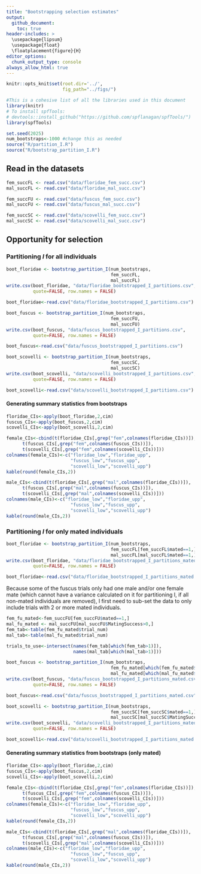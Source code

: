 ```yaml
---
title: "Bootstrapping selection estimates"
output: 
  github_document:
    toc: true
header-includes: >
  \usepackage{lipsum}
  \usepackage{float}
  \floatplacement{figure}{H}
editor_options:
  chunk_output_type: console
always_allow_html: true
---
```


```r
knitr::opts_knit$set(root.dir='../',
                     fig_path="../figs/")
```

``` r
#This is a cohesive list of all the libraries used in this document
library(knitr)
# To install spfTools:
# devtools::install_github("https://github.com/spflanagan/spfTools/")
library(spfTools)
```

```r
set.seed(2025)
num_bootstraps<-1000 #change this as needed
source("R/partition_I.R")
source("R/bootstrap_partition_I.R")
```


## Read in the datasets

``` r
fem_succFL <- read.csv("data/floridae_fem_succ.csv")
mal_succFL <- read.csv("data/floridae_mal_succ.csv")
```
``` r
fem_succFU <- read.csv("data/fuscus_fem_succ.csv")
mal_succFU <- read.csv("data/fuscus_mal_succ.csv")
```
``` r
fem_succSC <- read.csv("data/scovelli_fem_succ.csv")
mal_succSC <- read.csv("data/scovelli_mal_succ.csv")
```


## Opportunity for selection 

### Partitioning *I* for all individuals

```r
boot_floridae <- bootstrap_partition_I(num_bootstraps,
                                       fem_succFL,
                                       mal_succFL)
write.csv(boot_floridae, "data/floridae_bootstrapped_I_partitions.csv",
          quote=FALSE, row.names = FALSE)
```
```r
boot_floridae<-read.csv("data/floridae_bootstrapped_I_partitions.csv")
```


```r

boot_fuscus <- bootstrap_partition_I(num_bootstraps,
                                       fem_succFU,
                                       mal_succFU)
write.csv(boot_fuscus, "data/fuscus_bootstrapped_I_partitions.csv",
          quote=FALSE, row.names = FALSE)
```
```r
boot_fuscus<-read.csv("data/fuscus_bootstrapped_I_partitions.csv")
```


```r

boot_scovelli <- bootstrap_partition_I(num_bootstraps,
                                       fem_succSC,
                                       mal_succSC)
write.csv(boot_scovelli, "data/scovelli_bootstrapped_I_partitions.csv",
          quote=FALSE, row.names = FALSE)
```
```r
boot_scovelli<-read.csv("data/scovelli_bootstrapped_I_partitions.csv")
```



#### Generating summary statistics from bootstraps

```r
floridae_CIs<-apply(boot_floridae,2,cim)
fuscus_CIs<-apply(boot_fuscus,2,cim)
scovelli_CIs<-apply(boot_scovelli,2,cim)
```


```r
female_CIs<-cbind(t(floridae_CIs[,grep("fem",colnames(floridae_CIs))]),
      t(fuscus_CIs[,grep("fem",colnames(fuscus_CIs))]),
      t(scovelli_CIs[,grep("fem",colnames(scovelli_CIs))]))
colnames(female_CIs)<-c("floridae_low","floridae_upp",
                        "fuscus_low","fuscus_upp",
                        "scovelli_low","scovelli_upp")
kable(round(female_CIs,2))
```
```r
male_CIs<-cbind(t(floridae_CIs[,grep("mal",colnames(floridae_CIs))]),
      t(fuscus_CIs[,grep("mal",colnames(fuscus_CIs))]),
      t(scovelli_CIs[,grep("mal",colnames(scovelli_CIs))]))
colnames(male_CIs)<-c("floridae_low","floridae_upp",
                        "fuscus_low","fuscus_upp",
                        "scovelli_low","scovelli_upp")
kable(round(male_CIs,2))
```




### Partitioning *I* for only mated individuals

```r
boot_floridae <- bootstrap_partition_I(num_bootstraps,
                                       fem_succFL[fem_succFL$mated==1,],
                                       mal_succFL[mal_succFL$mated==1,])
write.csv(boot_floridae, "data/floridae_bootstrapped_I_partitions_mated.csv",
          quote=FALSE, row.names = FALSE)
```
```r
boot_floridae<-read.csv("data/floridae_bootstrapped_I_partitions_mated.csv")
```


Because some of the fuscus trials only had one male and/or one female mate (which cannot have a variance calculated on it for partitioning I, if all non-mated individuals are removed), I first need to sub-set the data to only include trials with 2 or more mated individuals.

```r
fem_fu_mated<-fem_succFU[fem_succFU$mated==1,]
mal_fu_mated <- mal_succFU[mal_succFU$MatingSuccess>0,]
fem_tab<-table(fem_fu_mated$trial_num)
mal_tab<-table(mal_fu_mated$trial_num)

trials_to_use<-intersect(names(fem_tab[which(fem_tab>1)]),
                         names(mal_tab[which(mal_tab>1)]))

boot_fuscus <- bootstrap_partition_I(num_bootstraps,
                                       fem_fu_mated[which(fem_fu_mated$trial_num %in% trials_to_use),],
                                       mal_fu_mated[which(mal_fu_mated$trial_num %in% trials_to_use),])
write.csv(boot_fuscus, "data/fuscus_bootstrapped_I_partitions_mated.csv",
          quote=FALSE, row.names = FALSE)
```
```r
boot_fuscus<-read.csv("data/fuscus_bootstrapped_I_partitions_mated.csv")
```


```r

boot_scovelli <- bootstrap_partition_I(num_bootstraps,
                                       fem_succSC[fem_succSC$mated==1,],
                                       mal_succSC[mal_succSC$MatingSuccess>0,])
write.csv(boot_scovelli, "data/scovelli_bootstrapped_I_partitions_mated.csv",
          quote=FALSE, row.names = FALSE)
```
```r
boot_scovelli<-read.csv("data/scovelli_bootstrapped_I_partitions_mated.csv")
```



#### Generating summary statistics from bootstraps (only mated)

```r
floridae_CIs<-apply(boot_floridae,2,cim)
fuscus_CIs<-apply(boot_fuscus,2,cim)
scovelli_CIs<-apply(boot_scovelli,2,cim)
```


```r
female_CIs<-cbind(t(floridae_CIs[,grep("fem",colnames(floridae_CIs))]),
      t(fuscus_CIs[,grep("fem",colnames(fuscus_CIs))]),
      t(scovelli_CIs[,grep("fem",colnames(scovelli_CIs))]))
colnames(female_CIs)<-c("floridae_low","floridae_upp",
                        "fuscus_low","fuscus_upp",
                        "scovelli_low","scovelli_upp")
kable(round(female_CIs,2))
```
```r
male_CIs<-cbind(t(floridae_CIs[,grep("mal",colnames(floridae_CIs))]),
      t(fuscus_CIs[,grep("mal",colnames(fuscus_CIs))]),
      t(scovelli_CIs[,grep("mal",colnames(scovelli_CIs))]))
colnames(male_CIs)<-c("floridae_low","floridae_upp",
                        "fuscus_low","fuscus_upp",
                        "scovelli_low","scovelli_upp")
kable(round(male_CIs,2))
```

